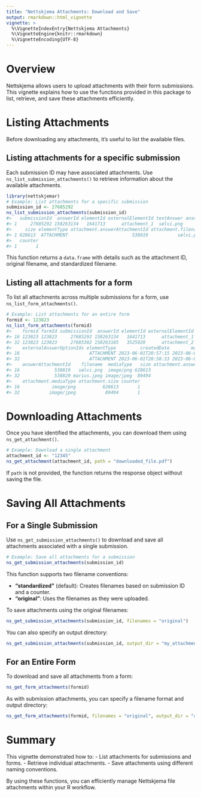 ```yaml
---
title: "Nettskjema Attachments: Download and Save"
output: rmarkdown::html_vignette
vignette: >
  %\VignetteIndexEntry{Nettskjema Attachments}
  %\VignetteEngine{knitr::rmarkdown}
  %\VignetteEncoding{UTF-8}
---
```




# Overview

Nettskjema allows users to upload attachments with their form submissions. This vignette explains how to use the functions provided in this package to list, retrieve, and save these attachments efficiently.

# Listing Attachments

Before downloading any attachments, it's useful to list the available files.

## Listing attachments for a specific submission

Each submission ID may have associated attachments. Use `ns_list_submission_attachments()` to retrieve information about the available attachments.


``` r
library(nettskjemar)
# Example: List attachments for a specific submission
submission_id <- 27685292
ns_list_submission_attachments(submission_id)
#>   submissionId  answerId elementId externalElementId textAnswer answerAttachmentId  filename mediaType
#> 1     27685292 158263134   1641713      attachment_1  sølvi.png             538819 sølvi.png image/png
#>     size elementType attachment.answerAttachmentId attachment.filename attachment.mediaType attachment.size
#> 1 628613  ATTACHMENT                        538819           sølvi.png            image/png          628613
#>   counter
#> 1       1
```

This function returns a `data.frame` with details such as the attachment ID, original filename, and standardized filename.

## Listing all attachments for a form

To list all attachments across multiple submissions for a form, use `ns_list_form_attachments()`.


``` r
# Example: List attachments for an entire form
formid <- 123823
ns_list_form_attachments(formid)
#>    formid formId submissionId  answerId elementId externalElementId  textAnswer answerOptionIds
#> 16 123823 123823     27685292 158263134   1641713      attachment_1   sølvi.png                
#> 32 123823 123823     27685302 158263185   3525020      attachment_2 marius.jpeg                
#>    externalAnswerOptionIds elementType         createdDate        modifiedDate subElementId
#> 16                          ATTACHMENT 2023-06-01T20:57:15 2023-06-01T20:57:15           NA
#> 32                          ATTACHMENT 2023-06-01T20:58:33 2023-06-01T20:58:33           NA
#>    answerAttachmentId    filename  mediaType   size attachment.answerAttachmentId attachment.filename
#> 16             538819   sølvi.png  image/png 628613                        538819           sølvi.png
#> 32             538820 marius.jpeg image/jpeg  89494                        538820         marius.jpeg
#>    attachment.mediaType attachment.size counter
#> 16            image/png          628613       1
#> 32           image/jpeg           89494       1
```

# Downloading Attachments

Once you have identified the attachments, you can download them using `ns_get_attachment()`.

```r
# Example: Download a single attachment
attachment_id <- "12345"
ns_get_attachment(attachment_id, path = "downloaded_file.pdf")
```

If `path` is not provided, the function returns the response object without saving the file.

# Saving All Attachments

## For a Single Submission

Use `ns_get_submission_attachments()` to download and save all attachments associated with a single submission.

```r
# Example: Save all attachments for a submission
ns_get_submission_attachments(submission_id)
```

This function supports two filename conventions:

- **"standardized"** (default): Creates filenames based on submission ID and a counter.
- **"original"**: Uses the filenames as they were uploaded.

To save attachments using the original filenames:

```r
ns_get_submission_attachments(submission_id, filenames = "original")
```

You can also specify an output directory:

```r
ns_get_submission_attachments(submission_id, output_dir = "my_attachments/")
```

## For an Entire Form

To download and save all attachments from a form:

```r
ns_get_form_attachments(formid)
```

As with submission attachments, you can specify a filename format and output directory:

```r
ns_get_form_attachments(formid, filenames = "original", output_dir = "all_attachments/")
```

# Summary

This vignette demonstrated how to:
- List attachments for submissions and forms.
- Retrieve individual attachments.
- Save attachments using different naming conventions.

By using these functions, you can efficiently manage Nettskjema file attachments within your R workflow.

